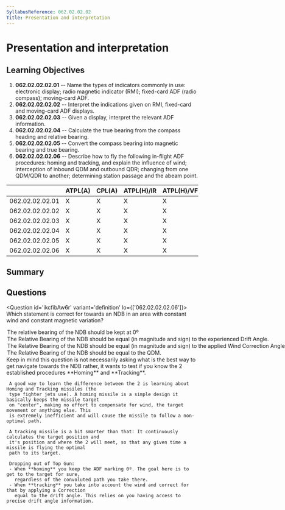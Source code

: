 ```yaml
---
SyllabusReference: 062.02.02.02
Title: Presentation and interpretation
---
```


# Presentation and interpretation

## Learning Objectives

1. **062.02.02.02.01** -- Name the types of indicators commonly in use:
   electronic display; radio magnetic indicator (RMI); fixed-card ADF (radio
   compass); moving-card ADF.
2. **062.02.02.02.02** -- Interpret the indications given on RMI, fixed-card and
   moving-card ADF displays.
3. **062.02.02.02.03** -- Given a display, interpret the relevant ADF
   information.
4. **062.02.02.02.04** -- Calculate the true bearing from the compass heading
   and relative bearing.
5. **062.02.02.02.05** -- Convert the compass bearing into magnetic bearing and
   true bearing.
6. **062.02.02.02.06** -- Describe how to fly the following in-flight ADF
   procedures: homing and tracking, and explain the influence of wind;
   interception of inbound QDM and outbound QDR; changing from one QDM/QDR to
   another; determining station passage and the abeam point.

|                 | ATPL(A) | CPL(A) | ATPL(H)/IR | ATPL(H)/VFR | CPL(H) | IR  | CBIR(A) |
| --------------- | ------- | ------ | ---------- | ----------- | ------ | --- | ------- |
| 062.02.02.02.01 | X       | X      | X          | X           | X      | X   | X       |
| 062.02.02.02.02 | X       | X      | X          | X           | X      | X   | X       |
| 062.02.02.02.03 | X       | X      | X          | X           | X      | X   | X       |
| 062.02.02.02.04 | X       | X      | X          | X           | X      | X   | X       |
| 062.02.02.02.05 | X       | X      | X          | X           | X      | X   | X       |
| 062.02.02.02.06 | X       | X      | X          | X           | X      | X   | X       |

## Summary

## Questions

<Question id='ikcfibAw6r' variant='definition' lo={['062.02.02.02.06']}>
  <Text variant='oneCorrect'>
     Which statement is correct for <Subject/> towards an NDB in an 
     area with constant wind and constant magnetic variation?
  </Text>
  <Option id='ikcfibAw6r-1' subject="homing" why='Describes the Homing technique'>
   The relative bearing of the NDB should be kept at 0º
  </Option>
  <Option id='ikcfibAw6r-2' subject="tracking" why='Describes the Tracking technique'>
    The Relative Bearing of the NDB should be equal (in magnitude and sign) to the experienced Drift Angle.
  </Option>
  <Option id='ikcfibAw6r-3'>
     The Relative Bearing of the NDB should be equal (in magnitude and sign) to the applied Wind Correction Angle.
  </Option>
  <Option id='ikcfibAw6r-4'>
     The Relative Bearing of the NDB should be equal to the QDM.
  </Option>
  <Explanation>
     Keep in mind this question is not necessarily asking what is the best way to get navigate towards 
     the NDB rather, it wants to test if you know the 2 established procedures **Homing** and **Tracking**.

     A good way to learn the difference between the 2 is learning about Homing and Tracking missiles (the
     type fighter jets use). A homing missile is a simple design it basically keeps the missile target
     on "center", making no effort to compensate for wind, the target movement or anything else. This
     is extremely inefficient and will cause the missile to follow a non-optimal path.

     A tracking missile is a bit smarter than that: It continuously calculates the target position and
     it's position and where the 2 will meet, so that any given time a missile is flying the optimal
     path to its target.

     Dropping out of Top Gun:
     - When **homing** you keep the ADF marking 0º. The goal here is to get to the target for sure,
       regardless of the convoluted path you take there.
     - When **tracking** you take into account the wind and correct for that by applying a Correction
       equal to the drift angle. This relies on you having access to precise drift angle information.

  </Explanation>
</Question>
